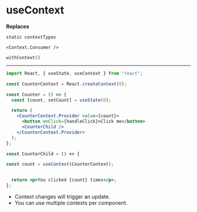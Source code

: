 
# useContext

**Replaces**

`static contextTypes`

`<Context.Consumer />`

`withContext()`

---

<div style={{ opacity: 0.5 }}>

```jsx smaller
import React, { useState, useContext } from "react";

const CounterContext = React.createContext(0);

const Counter = () => {
  const [count, setCount] = useState(0);

  return (
    <CounterContext.Provider value={count}>
      <button onClick={handleClick}>Click me</button>
      <CounterChild />
    </CounterContext.Provider>
  );
};

const CounterChild = () => {
```

</div>

<div style={{ marginLeft: '0.6em', marginTop: '-0.5em' }}>

```jsx smaller
const count = useContext(CounterContext);
```

</div>

<div style={{ opacity: 0.5 }}>

```jsx smaller

  return <p>You clicked {count} times</p>;
};

```

</div>

<Notes>

- Context changes will trigger an update.
- You can use multiple contexts per component.

</Notes>
